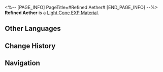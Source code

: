 <%-- [PAGE_INFO]
PageTitle=#Refined Aether#
[END_PAGE_INFO] --%>
{{Item Infobox
|id          = 223
|image       = Item Refined Aether.png{{subst:void|<!--$UPLOAD:<<SpriteOutput/ItemFigures/223.png>-<Item Refined Aether.png>-<Item Icons>>-->}}
|type        = Light Cone EXP Material
|invCategory = Upgrade Materials
|rarity      = 4
|effect      = 
|description = Enhancement material for Light Cones, provides 6000 Light Cone EXP.
|source1     = [[Calyx (Golden): Bud of Aether (undefined)]]
|source2     = [[Forgotten Hall]]
}}
{{Description|A canister of aether that has been extracted and distilled using special procedures.<br /><br />''"The Garden looks forward to recreating a past glory, but it is a 'past glory' selected by them. Do you understand?"''}}
'''Refined Aether''' is a [[Light Cone EXP Material]].

==Other Languages==
{{Other Languages
|en   = Refined Aether
|zhs  = 提纯以太
|zht  = 精煉乙太
|ja   = 精製エーテル
|ko   = 정제한 에테르
|es   = Éter refinado
|fr   = Éther purifié
|ru   = Очищенный эфир
|th   = Refined Aether
|vi   = Aether Tinh Luyện
|de   = Raffinierter Äther
|id   = Refined Aether
|pt   = Éter Refinado
}}

==Change History==
{{Change History|1.0}}

==Navigation==
{{Upgrade Material Navbox}}